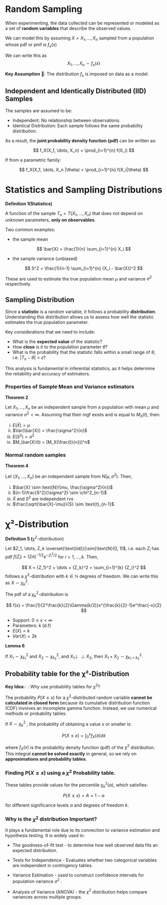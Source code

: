 # Random Sampling

When experimenting, the data collected can be represented or modeled as a set of **random variables** that describe the observed values.

We can model this by assuming $X = {X_1,\dots, X_n}$ sampled from a population whose pdf or pmf is $f_x(x)$

We can write this as $${X_1,\dots, X_n} \sim f_x(x)$$

::: {#nte-sampling}
**Key Assumption** 📌: The distribution $f_x$ is imposed on data as a model.
:::

## Independent and Identically Distributed (IID) Samples

The samples are assumed to be:

-   Independent: No relationship between observations.
-   Identical Distribution: Each sample follows the same probability distribution.

As a result, the **joint probability density function (pdf)** can be written as:

$$ f_X(X_1, \dots, X_n) = \prod_{i=1}^{n} f(X_i) $$

If from a parametric family:

$$ f_X(X_1, \dots, X_n |\theta) = \prod_{i=1}^{n} f(X_i|\theta) $$

# Statistics and Sampling Distributions

::: {#def-statistics}
**Definition 1(Statistics)**

A function of the sample $T_n = T(X_1, \dots, X_n)$ that does not depend on unknown parameters, **only on observables**.
:::

Two common examples:

-   the sample mean

$$
\bar{X} = \frac{1}{n} \sum_{i=1}^{n} X_i 
$$

-   the sample variance (unbiased)

$$
S^2 = \frac{1}{n-1} \sum_{i=1}^{n} (X_i - \bar{X})^2
$$

These are used to estimate the true population mean $\mu$ and variance $\sigma^2$ respectively.

## Sampling Distribution

Since a **statistic** is a random variable, it follows a probability **distribution**. Understanding this distribution allows us to assess how well the statistic estimates the true population parameter.

Key considerations that we need to include:

-   What is the **expected value** of the statistic?
-   How **close** is it to the population parameter $\theta$?
-   What is the probability that the statistic falls within a small range of $\theta$, i.e. $|T_n - \theta| < \epsilon$?

This analysis is fundamental in inferential statistics, as it helps determine the reliability and accuracy of estimators.

### Properties of Sample Mean and Variance estimators

::: {#thm-properties}
**Theorem 2**

Let $X_1,\dots, X_n$ be an independent sample from a population with mean $\mu$ and variance $\sigma^2 < \infty$. Assuming that their mgf exists and is equal to $M_X(t)$, then:

i.  $E(\bar{X}) = \mu$
ii. $Var(\bar{X}) = \frac{\sigma^2}{n}$
iii. $E(S^2) = \sigma^2$
iv. $M_\bar{X}(t) = [M_X(\frac{t}{n})]^n$
:::

### Normal random samples

::: {thm-randomsample}
**Theorem 4**

Let $\{X_1, \dots, X_n\}$ be an independent sample from $\text{N}(\mu, \sigma^2)$. Then,

i.  $\bar{X} \sim \text{N}(\mu, \frac{\sigma^2}{n})$
ii. $(n-1)\frac{S^2}{\sigma^2} \sim \chi^2_{n-1}$
iii. $\bar{X}$ and $S^2$ are independent rvs
iv. $\frac{\sqrt{\bar{X}-\mu}}{S} \sim \text{t}_{n-1}$
:::

# χ²-Distribution

::: {def-chisquare}
**Definition 5 (**$\chi^2$-distribution)

Let $Z_1, \dots, Z_k \overset{\text{iid}}{\sim}\text{N}(0, 1)$, i.e. each $Z_i$ has pdf $f(Z_i) = (2\pi)^{-1/2}e^{-Z_i^2/2}$ for $i = 1, \dots, k$. Then,

$$
X = {Z_1}^2 + \dots + {Z_k}^2 = \sum_{i=1}^{k} {Z_i}^2
$$ follows a $\chi^2$-distribution with $k \in \mathbb{N}$ degrees of freedom. We can write this as $X \sim \chi_{k}^{2}$.
:::

The pdf of a $\chi_{k}^{2}$-distribution is

$$
f(x) = \frac{1}{2^\frac{k}{2}\Gamma(k/2)}x^{\frac{k}{2}-1}e^\frac{-x}{2}
$$

-   Support: $0 \leq x < \infty$
-   Parameters: $k$ (d.f)
-   $E(X) = k$
-   $Var(X) = 2k$

::: {lem-chisquare}
**Lemma 6**

If $X_1 \sim \chi^2_{k_1}$ and $X_2 \sim \chi^2_{k_2}$, and $X_1 \perp\!\!\!\perp X_2$, then $X_1 + X_2 \sim \chi^2_{k_1 + k_2}$.
:::

## Probability table for the χ²-Distribution

**Key Idea**💡 : Why use probability tables for $\chi^2$?

The probability $P(X \leq x)$ for a $\chi^2$-distributed random variable **cannot be calculated in closed form** because its cumulative distribution function (CDF) involves an incomplete gamma function. Instead, we use numerical methods or probability tables.

If $X \sim \chi^2_k$ , the probability of obtaining a value $x$ or smaller is:

$$
P(X \leq x) = \int^x_0 f_X(\tilde{x}) d\tilde{x}
$$

where $f_X(x)$ is the probability density function (pdf) of the $\chi^2$ distribution. This integral **cannot be solved exactly** in general, so we rely on **approximations and probability tables**.

### Finding $P(X \leq x)$ using a $\chi^2$ Probability table.

These tables provide values for the percentile $\chi^2_k(\alpha)$, which satisfies:

$$
P(X \leq x) = A = 1 - \alpha
$$

for different significance levels $\alpha$ and degrees of freedom $k$.

### Why is the $\chi^2$ distribution Important?

It plays a fundamental role due to its connection to variance estimation and hypothesis testing. It is widely used in:

-   The goodness-of-fit test - to determine how well observed data fits an expected distribution.

-   Tests for Independence - Evaluates whether two categorical variables are independent in contingency tables.

-   Variance Estimation - used to construct confidence intervals for population variance $\sigma^2$ .

-   Analysis of Variance (ANOVA) - the $\chi^2$ distribution helps compare variances across multiple groups.
